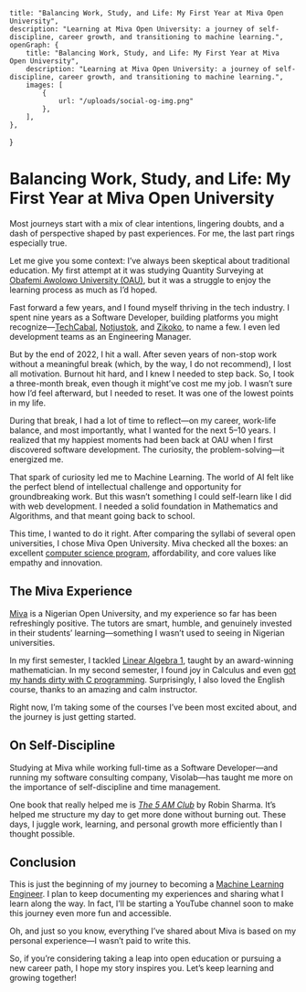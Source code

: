 	title: "Balancing Work, Study, and Life: My First Year at Miva Open University",
	description: "Learning at Miva Open University: a journey of self-discipline, career growth, and transitioning to machine learning.",
	openGraph: {
		title: "Balancing Work, Study, and Life: My First Year at Miva Open University",
		description: "Learning at Miva Open University: a journey of self-discipline, career growth, and transitioning to machine learning.",
		images: [
			{
				url: "/uploads/social-og-img.png"
			},
		],
	},
}

# Balancing Work, Study, and Life: My First Year at Miva Open University

Most journeys start with a mix of clear intentions, lingering doubts, and a dash of perspective shaped by past experiences. For me, the last part rings especially true.

Let me give you some context: I’ve always been skeptical about traditional education. My first attempt at it was studying Quantity Surveying at
[Obafemi Awolowo University (OAU)](https://oauife.edu.ng/), but it was a struggle to enjoy the learning process as much as I’d hoped.

Fast forward a few years, and I found myself thriving in the tech industry. I spent nine years as a Software Developer, building platforms you might
recognize—[TechCabal](https://techcabal.com/), [Notjustok](https://notjustok.com/), and [Zikoko](https://www.zikoko.com/), to name a few. I even led development teams
as an Engineering Manager.

But by the end of 2022, I hit a wall. After seven years of non-stop work without a meaningful break (which, by the way, I do not recommend), I lost all motivation.
Burnout hit hard, and I knew I needed to step back. So, I took a three-month break, even though it might’ve cost me my job. I wasn’t sure how I’d feel afterward, but I
needed to reset. It was one of the lowest points in my life.

During that break, I had a lot of time to reflect—on my career, work-life balance, and most importantly, what I wanted for the next 5–10 years. I realized that my
happiest moments had been back at OAU when I first discovered software development. The curiosity, the problem-solving—it energized me.

That spark of curiosity led me to Machine Learning. The world of AI felt like the perfect blend of intellectual challenge and opportunity for groundbreaking work. But this
wasn’t something I could self-learn like I did with web development. I needed a solid foundation in Mathematics and Algorithms, and that meant going back to school.

This time, I wanted to do it right. After comparing the syllabi of several open universities, I chose Miva Open University. Miva checked all the boxes: an excellent
[computer science program](https://miva.university/bsc-in-computer-science/), affordability, and core values like empathy and innovation.

## The Miva Experience
[Miva](https://miva.university/) is a Nigerian Open University, and my experience so far has been refreshingly positive. The tutors are smart, humble, and genuinely
invested in their students’ learning—something I wasn’t used to seeing in Nigerian universities.

In my first semester, I tackled [Linear Algebra 1](https://www.khanacademy.org/math/linear-algebra), taught by an award-winning mathematician. In my second semester,
I found joy in Calculus and even [got my hands dirty with C programming](https://www.omeizaowuda.com/blog/2024/finding-the-largest-prime-factor-of-a-number-using-c). Surprisingly, I also loved the English
course, thanks to an amazing and calm instructor.

Right now, I’m taking some of the courses I’ve been most excited about, and the journey is just getting started.

## On Self-Discipline
Studying at Miva while working full-time as a Software Developer—and running my software consulting company, Visolab—has taught me more on the importance of self-discipline
and time management.

One book that really helped me is [*The 5 AM Club*](https://www.amazon.com/AM-Club-Morning-Elevate-Life/dp/1443456624) by Robin Sharma. It’s helped me structure my day
to get more done without burning out. These days, I juggle work, learning, and personal growth more efficiently than I thought possible.

## Conclusion
This is just the beginning of my journey to becoming a [Machine Learning Engineer](https://brainstation.io/career-guides/what-is-a-machine-learning-engineer). I plan to keep documenting my experiences and sharing what I learn along the way. In fact,
I’ll be starting a YouTube channel soon to make this journey even more fun and accessible.

Oh, and just so you know, everything I’ve shared about Miva is based on my personal experience—I wasn’t paid to write this.

So, if you’re considering taking a leap into open education or pursuing a new career path, I hope my story inspires you. Let’s keep learning and growing together!

